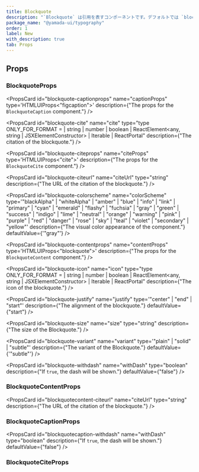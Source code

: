 ```yaml
---
title: Blockquote
description: "`Blockquote` は引用を表すコンポーネントです。デフォルトでは `blockquote` 要素をレンダリングします。"
package_name: "@yamada-ui/typography"
order: 1
label: New
with_description: true
tab: Props
---
```


## Props

### BlockquoteProps

<PropsCard
  id="blockquote-captionprops"
  name="captionProps"
  type='HTMLUIProps<"figcaption">'
  description={"The props for the `BlockquoteCaption` component."}
/>

<PropsCard
  id="blockquote-cite"
  name="cite"
  type="type ONLY_FOR_FORMAT =
  | string
  | number
  | boolean
  | ReactElement<any, string | JSXElementConstructor<any>>
  | Iterable<ReactNode>
  | ReactPortal"
  description={"The citation of the blockquote."}
/>

<PropsCard
  id="blockquote-citeprops"
  name="citeProps"
  type='HTMLUIProps<"cite">'
  description={"The props for the `BlockquoteCite` component."}
/>

<PropsCard
  id="blockquote-citeurl"
  name="citeUrl"
  type="string"
  description={"The URL of the citation of the blockquote."}
/>

<PropsCard
  id="blockquote-colorscheme"
  name="colorScheme"
  type='"blackAlpha" | "whiteAlpha" | "amber" | "blue" | "info" | "link" | "primary" | "cyan" | "emerald" | "flashy" | "fuchsia" | "gray" | "green" | "success" | "indigo" | "lime" | "neutral" | "orange" | "warning" | "pink" | "purple" | "red" | "danger" | "rose" | "sky" | "teal" | "violet" | "secondary" | "yellow"'
  description={"The visual color appearance of the component."}
  defaultValue={'"gray"'}
/>

<PropsCard
  id="blockquote-contentprops"
  name="contentProps"
  type='HTMLUIProps<"blockquote">'
  description={"The props for the `BlockquoteContent` component."}
/>

<PropsCard
  id="blockquote-icon"
  name="icon"
  type="type ONLY_FOR_FORMAT =
  | string
  | number
  | boolean
  | ReactElement<any, string | JSXElementConstructor<any>>
  | Iterable<ReactNode>
  | ReactPortal"
  description={"The icon of the blockquote."}
/>

<PropsCard
  id="blockquote-justify"
  name="justify"
  type='"center" | "end" | "start"'
  description={"The alignment of the blockquote."}
  defaultValue={"start"}
/>

<PropsCard
  id="blockquote-size"
  name="size"
  type="string"
  description={"The size of the Blockquote."}
/>

<PropsCard
  id="blockquote-variant"
  name="variant"
  type='"plain" | "solid" | "subtle"'
  description={"The variant of the Blockquote."}
  defaultValue={'"subtle"'}
/>

<PropsCard
  id="blockquote-withdash"
  name="withDash"
  type="boolean"
  description={"If `true`, the dash will be shown."}
  defaultValue={"false"}
/>

### BlockquoteContentProps

<PropsCard
  id="blockquotecontent-citeurl"
  name="citeUrl"
  type="string"
  description={"The URL of the citation of the blockquote."}
/>

### BlockquoteCaptionProps

<PropsCard
  id="blockquotecaption-withdash"
  name="withDash"
  type="boolean"
  description={"If `true`, the dash will be shown."}
  defaultValue={"false"}
/>

### BlockquoteCiteProps
